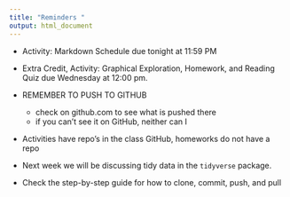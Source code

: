 ```yaml
---
title: "Reminders "
output: html_document
---
```




- Activity: Markdown Schedule due tonight at 11:59 PM 
- Extra Credit, Activity: Graphical Exploration, Homework, and Reading Quiz due Wednesday at 12:00 pm. 

- REMEMBER TO PUSH TO GITHUB
  - check on github.com to see what is pushed there 
  - if you can't see it on GitHub, neither can I
  
- Activities have repo's in the class GitHub, homeworks do not have a repo

- Next week we will be discussing tidy data in the `tidyverse` package. 

- Check the step-by-step guide for how to clone, commit, push, and pull     
